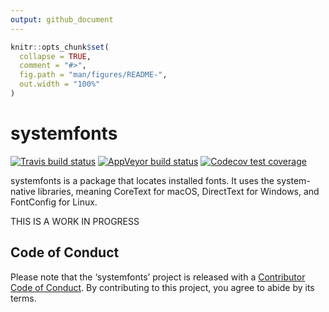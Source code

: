 ```yaml
---
output: github_document
---
```


<!-- README.md is generated from README.Rmd. Please edit that file -->

```r
knitr::opts_chunk$set(
  collapse = TRUE,
  comment = "#>",
  fig.path = "man/figures/README-",
  out.width = "100%"
)
```
# systemfonts

<!-- badges: start -->
[![Travis build status](https://travis-ci.org/thomasp85/systemfonts.svg?branch=master)](https://travis-ci.org/thomasp85/systemfonts)
[![AppVeyor build status](https://ci.appveyor.com/api/projects/status/github/thomasp85/systemfonts?branch=master&svg=true)](https://ci.appveyor.com/project/thomasp85/systemfonts)
[![Codecov test coverage](https://codecov.io/gh/thomasp85/systemfonts/branch/master/graph/badge.svg)](https://codecov.io/gh/thomasp85/systemfonts?branch=master)
<!-- badges: end -->

systemfonts is a package that locates installed fonts. It uses the system-native libraries, meaning CoreText for macOS, DirectText for Windows, and FontConfig for Linux.

THIS IS A WORK IN PROGRESS

## Code of Conduct
Please note that the 'systemfonts' project is released with a
[Contributor Code of Conduct](CODE_OF_CONDUCT.md).
By contributing to this project, you agree to abide by its terms.
